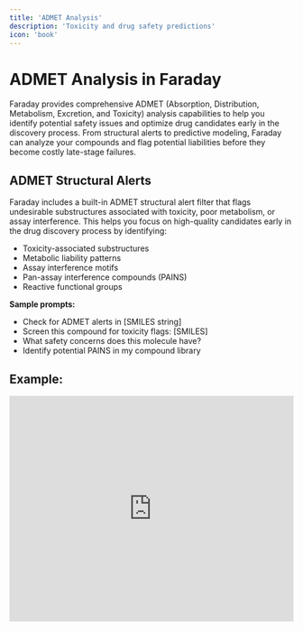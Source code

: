 ```yaml
---
title: 'ADMET Analysis'
description: 'Toxicity and drug safety predictions'
icon: 'book'
---
```


# ADMET Analysis in Faraday

Faraday provides comprehensive ADMET (Absorption, Distribution, Metabolism, Excretion, and Toxicity) analysis capabilities to help you identify potential safety issues and optimize drug candidates early in the discovery process. From structural alerts to predictive modeling, Faraday can analyze your compounds and flag potential liabilities before they become costly late-stage failures.

## ADMET Structural Alerts

Faraday includes a built-in ADMET structural alert filter that flags undesirable substructures associated with toxicity, poor metabolism, or assay interference. This helps you focus on high-quality candidates early in the drug discovery process by identifying:

- Toxicity-associated substructures
- Metabolic liability patterns
- Assay interference motifs
- Pan-assay interference compounds (PAINS)
- Reactive functional groups

**Sample prompts:**
- Check for ADMET alerts in [SMILES string]
- Screen this compound for toxicity flags: [SMILES]
- What safety concerns does this molecule have?
- Identify potential PAINS in my compound library

## Example:

<iframe
  width="100%"
  height="400"
  src="https://www.youtube.com/embed/l8AaNUyJGVs"
  title="YouTube video player"
  frameborder="0"
  allow="accelerometer; autoplay; clipboard-write; encrypted-media; gyroscope; picture-in-picture"
  allowfullscreen
></iframe>
